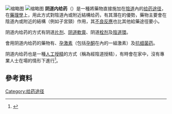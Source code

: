 {{medical}}
[[File:Administering-med-vaginally-appliator.png|缩略图]]
[[File:Administering-med-vaginally-wo-applicator.png|缩略图]]
'''阴道内给药'''（{{lang-en|Intravaginal administration}}）是一種將藥物直接施加在[[陰道|陰道]]內的[[给药途径|给药途径]]，在[[藥理學|藥理學]]上，用此方式對陰道內或附近結構给药，有其潛在的優勢，藥物主要會在陰道內或附近的結構（例如子宮頸）作用，其[[不良反应_(医学)|不良反應]]也比其他給藥途徑要小。

阴道内给药的方式有阴道[[片剂|片剂]]、[[阴道|阴道]][[霜_(醫藥)|軟膏]]、阴道[[栓剂|栓剂]]及[[陰道環|陰道環]]。

會用阴道内给药的藥物有{{link-en|陰道給藥雌激素|vaginally administered estrogens}}、[[孕激素|孕激素]]（包括[[孕酮|孕酮]]在內的一組激素）及[[抗细菌药|抗细菌药]]。

阴道内给药也是一種[[人工授精|人工授精]]的方式（稱為經陰道授精），有時會在家中，沒有專業人士在場的情形下進行<ref>{{Cite web |url=http://www.europeanspermbankusa.com/faq/articles/demystifying-iui-ici-ivi-and-ivf |title=European Sperm Bank USA |accessdate=2015-04-09 |archive-date=2019-07-13 |archive-url=https://web.archive.org/web/20190713053421/https://www.seattlespermbank.com/demystifying-iui-ici-ivi-and-ivf/ |dead-url=no }}</ref>。

==參考資料==
{{reflist}}

{{醫學小作品}}

[[Category:给药途径|Category:给药途径]]